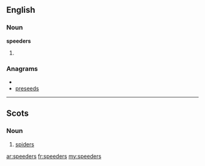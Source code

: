 ==English==

===Noun===
'''speeders'''

# {{plural of|[[speeder]]}}

===Anagrams===
* {{alphagram|deeeprss}}
* [[preseeds#English|preseeds]]

----

==Scots==

===Noun===
{{sco-pl}}

# {{South Scots}} [[spiders]]

[[ar:speeders]]
[[fr:speeders]]
[[my:speeders]]